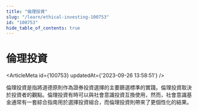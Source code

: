 ```yaml
---
title: "倫理投資"
slug: "/learn/ethical-investing-100753"
id: "100753"
hide_table_of_contents: true
---
```



# 倫理投資

<ArticleMeta id={100753} updatedAt={'2023-09-26 13:58:51'} />
<div className='border-solid border-b border-t-0 my-4 border-[var(--ifm-color-gray-300)]' />

倫理投資是指將道德原則作為證券投資選擇的主要篩選標準的實踐。倫理投資取決於投資者的觀點。倫理投資有時可以與社會意識投資互換使用，然而，社會意識基金通常有一套綜合指南用於選擇投資組合，而倫理投資則帶來了更個性化的結果。
